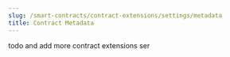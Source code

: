---
slug: /smart-contracts/contract-extensions/settings/metadata
title: Contract Metadata
---

todo and add more contract extensions ser
